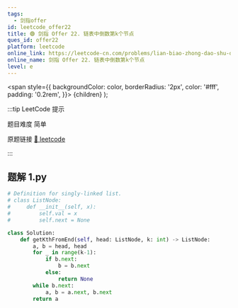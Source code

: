 ```yaml
---
tags:
  - 剑指offer
id: leetcode_offer22
title: 🟢 剑指 Offer 22. 链表中倒数第k个节点
ques_id: offer22
platform: leetcode
online_link: https://leetcode-cn.com/problems/lian-biao-zhong-dao-shu-di-kge-jie-dian-lcof/
online_name: 剑指 Offer 22. 链表中倒数第k个节点
level: e
---
```


  <span
    style={{
      backgroundColor: color,
      borderRadius: '2px',
      color: '#fff',
      padding: '0.2rem',
    }}>
    {children}
  </span>
);

:::tip LeetCode 提示

题目难度 <Highlight color="#00b8a3">简单</Highlight>

原题链接 [🔗 leetcode](https://leetcode-cn.com/problems/lian-biao-zhong-dao-shu-di-kge-jie-dian-lcof/)

:::



## 题解 1.py

```py
# Definition for singly-linked list.
# class ListNode:
#     def __init__(self, x):
#         self.val = x
#         self.next = None

class Solution:
    def getKthFromEnd(self, head: ListNode, k: int) -> ListNode:
        a, b = head, head
        for _ in range(k-1):
            if b.next:
                b = b.next
            else:
                return None
        while b.next:
            a, b = a.next, b.next
        return a
```


